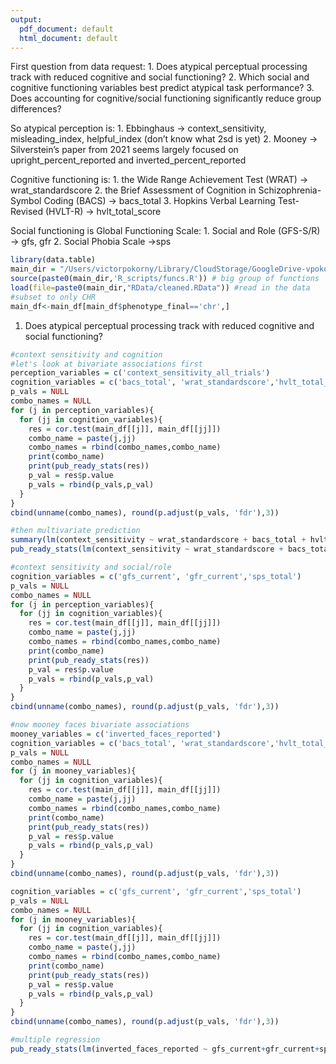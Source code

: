 ```yaml
---
output:
  pdf_document: default
  html_document: default
---
```

First question from data request:
1. Does atypical perceptual processing track with reduced cognitive and social functioning?
2. Which social and cognitive functioning variables best predict atypical task performance?
3. Does accounting for cognitive/social functioning significantly reduce group differences?

So atypical perception is:
1. Ebbinghaus -> context_sensitivity, misleading_index, helpful_index (don't know what 2sd is yet)
2. Mooney -> Silverstein's paper from 2021 seems largely focused on upright_percent_reported 
and inverted_percent_reported

Cognitive functioning is: 
1. the Wide Range Achievement Test (WRAT) -> wrat_standardscore
2. the Brief Assessment of Cognition in Schizophrenia-Symbol Coding (BACS) -> bacs_total
3. Hopkins Verbal Learning Test-Revised (HVLT-R) -> hvlt_total_score

Social functioning is Global Functioning Scale:
1. Social and Role (GFS-S/R) -> gfs, gfr
2. Social Phobia Scale ->sps

```r
library(data.table)
main_dir = "/Users/victorpokorny/Library/CloudStorage/GoogleDrive-vpokorny123@gmail.com/My Drive/CAPR Ebbinghaus and Mooney/"
source(paste0(main_dir,'R_scripts/funcs.R')) # big group of functions
load(file=paste0(main_dir,"RData/cleaned.RData")) #read in the data
#subset to only CHR
main_df<-main_df[main_df$phenotype_final=='chr',]
```
1. Does atypical perceptual processing track with reduced cognitive and social functioning?
```r
#context sensitivity and cognition
#let's look at bivariate associations first
perception_variables = c('context_sensitivity_all_trials')
cognition_variables = c('bacs_total', 'wrat_standardscore','hvlt_total_score')
p_vals = NULL
combo_names = NULL
for (j in perception_variables){
  for (jj in cognition_variables){
    res = cor.test(main_df[[j]], main_df[[jj]])
    combo_name = paste(j,jj)
    combo_names = rbind(combo_names,combo_name)
    print(combo_name)
    print(pub_ready_stats(res))
    p_val = res$p.value
    p_vals = rbind(p_vals,p_val)
  }
}
cbind(unname(combo_names), round(p.adjust(p_vals, 'fdr'),3))

#then multivariate prediction
summary(lm(context_sensitivity ~ wrat_standardscore + bacs_total + hvlt_total_score +nocontext_sizediffother_perc_acc, main_df))
pub_ready_stats(lm(context_sensitivity ~ wrat_standardscore + bacs_total + hvlt_total_score, main_df))

#context sensitivity and social/role
cognition_variables = c('gfs_current', 'gfr_current','sps_total')
p_vals = NULL
combo_names = NULL
for (j in perception_variables){
  for (jj in cognition_variables){
    res = cor.test(main_df[[j]], main_df[[jj]])
    combo_name = paste(j,jj)
    combo_names = rbind(combo_names,combo_name)
    print(combo_name)
    print(pub_ready_stats(res))
    p_val = res$p.value
    p_vals = rbind(p_vals,p_val)
  }
}
cbind(unname(combo_names), round(p.adjust(p_vals, 'fdr'),3))
```

```r
#now mooney faces bivariate associations
mooney_variables = c('inverted_faces_reported')
cognition_variables = c('bacs_total', 'wrat_standardscore','hvlt_total_score')
p_vals = NULL
combo_names = NULL
for (j in mooney_variables){
  for (jj in cognition_variables){
    res = cor.test(main_df[[j]], main_df[[jj]])
    combo_name = paste(j,jj)
    combo_names = rbind(combo_names,combo_name)
    print(combo_name)
    print(pub_ready_stats(res))
    p_val = res$p.value
    p_vals = rbind(p_vals,p_val)
  }
}
cbind(unname(combo_names), round(p.adjust(p_vals, 'fdr'),3))

cognition_variables = c('gfs_current', 'gfr_current','sps_total')
p_vals = NULL
combo_names = NULL
for (j in mooney_variables){
  for (jj in cognition_variables){
    res = cor.test(main_df[[j]], main_df[[jj]])
    combo_name = paste(j,jj)
    combo_names = rbind(combo_names,combo_name)
    print(combo_name)
    print(pub_ready_stats(res))
    p_val = res$p.value
    p_vals = rbind(p_vals,p_val)
  }
}
cbind(unname(combo_names), round(p.adjust(p_vals, 'fdr'),3))

#multiple regression
pub_ready_stats(lm(inverted_faces_reported ~ gfs_current+gfr_current+sps_total, main_df))

```

